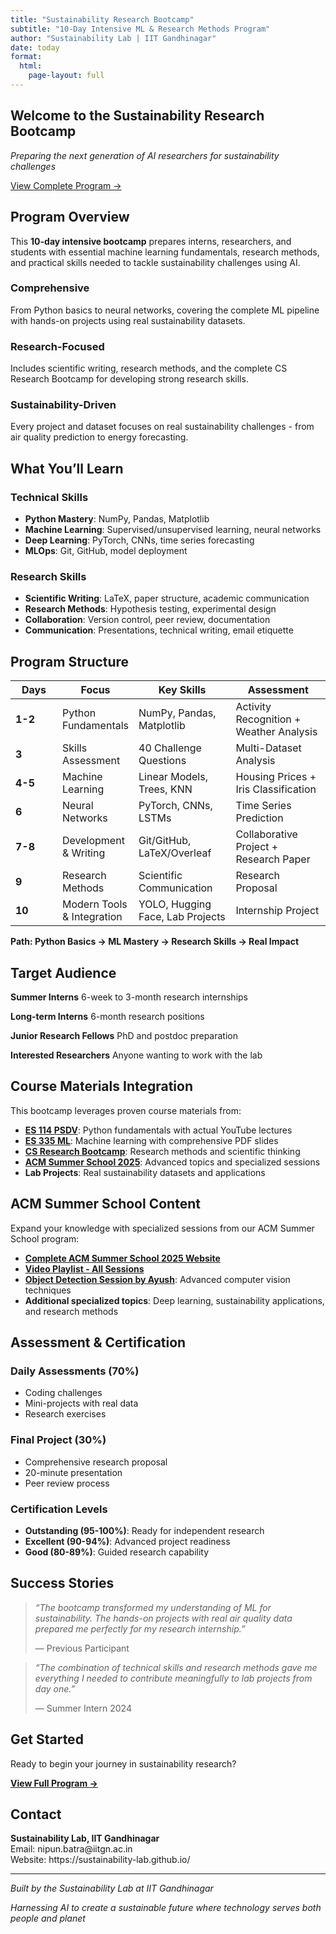 ```yaml
---
title: "Sustainability Research Bootcamp"
subtitle: "10-Day Intensive ML & Research Methods Program"
author: "Sustainability Lab | IIT Gandhinagar"
date: today
format:
  html:
    page-layout: full
---
```


:::{.hero-banner}
# Welcome to the Sustainability Research Bootcamp

*Preparing the next generation of AI researchers for sustainability challenges*

[View Complete Program →](program.qmd){.btn .btn-primary .btn-lg role="button"}
:::

## Program Overview

This **10-day intensive bootcamp** prepares interns, researchers, and students with essential machine learning fundamentals, research methods, and practical skills needed to tackle sustainability challenges using AI.

::::{.grid}

:::{.g-col-12 .g-col-md-4}
### **Comprehensive**
From Python basics to neural networks, covering the complete ML pipeline with hands-on projects using real sustainability datasets.
:::

:::{.g-col-12 .g-col-md-4}
### **Research-Focused**
Includes scientific writing, research methods, and the complete CS Research Bootcamp for developing strong research skills.
:::

:::{.g-col-12 .g-col-md-4}
### **Sustainability-Driven**
Every project and dataset focuses on real sustainability challenges - from air quality prediction to energy forecasting.
:::

::::

## What You'll Learn

::::{.grid}

:::{.g-col-12 .g-col-md-6}
### Technical Skills
- **Python Mastery**: NumPy, Pandas, Matplotlib
- **Machine Learning**: Supervised/unsupervised learning, neural networks
- **Deep Learning**: PyTorch, CNNs, time series forecasting
- **MLOps**: Git, GitHub, model deployment
:::

:::{.g-col-12 .g-col-md-6}
### Research Skills
- **Scientific Writing**: LaTeX, paper structure, academic communication
- **Research Methods**: Hypothesis testing, experimental design
- **Collaboration**: Version control, peer review, documentation
- **Communication**: Presentations, technical writing, email etiquette
:::

::::

## Program Structure

| Days | Focus | Key Skills | Assessment |
|------|-------|------------|------------|
| **1-2** | Python Fundamentals | NumPy, Pandas, Matplotlib | Activity Recognition + Weather Analysis |
| **3** | Skills Assessment | 40 Challenge Questions | Multi-Dataset Analysis |
| **4-5** | Machine Learning | Linear Models, Trees, KNN | Housing Prices + Iris Classification |
| **6** | Neural Networks | PyTorch, CNNs, LSTMs | Time Series Prediction |
| **7-8** | Development & Writing | Git/GitHub, LaTeX/Overleaf | Collaborative Project + Research Paper |
| **9** | Research Methods | Scientific Communication | Research Proposal |
| **10** | Modern Tools & Integration | YOLO, Hugging Face, Lab Projects | Internship Project |

:::{.text-center}
**Path: Python Basics → ML Mastery → Research Skills → Real Impact**
:::

## Target Audience

::::{.grid}

:::{.g-col-12 .g-col-md-3}
**Summer Interns**
6-week to 3-month research internships
:::

:::{.g-col-12 .g-col-md-3}
**Long-term Interns**
6-month research positions
:::

:::{.g-col-12 .g-col-md-3}
**Junior Research Fellows**
PhD and postdoc preparation
:::

:::{.g-col-12 .g-col-md-3}
**Interested Researchers**
Anyone wanting to work with the lab
:::

::::

## Course Materials Integration

This bootcamp leverages proven course materials from:

- **[ES 114 PSDV](https://nipunbatra.github.io/psdv25/)**: Python fundamentals with actual YouTube lectures
- **[ES 335 ML](https://nipunbatra.github.io/ml2024/)**: Machine learning with comprehensive PDF slides
- **[CS Research Bootcamp](https://github.com/nipunbatra/CS-Research-Methods-Bootcamp)**: Research methods and scientific thinking
- **[ACM Summer School 2025](https://sustainability-lab.github.io/acm-summer-2025/)**: Advanced topics and specialized sessions
- **Lab Projects**: Real sustainability datasets and applications

## ACM Summer School Content

Expand your knowledge with specialized sessions from our ACM Summer School program:

- **[Complete ACM Summer School 2025 Website](https://sustainability-lab.github.io/acm-summer-2025/)**
- **[Video Playlist - All Sessions](https://www.youtube.com/watch?v=9UKM1dUEU24&list=PLZ_buidQ2ipmfOZRKb999cGN1syNc_jnN)**
- **[Object Detection Session by Ayush](https://www.youtube.com/watch?v=9UKM1dUEU24&list=PLZ_buidQ2ipmfOZRKb999cGN1syNc_jnN)**: Advanced computer vision techniques
- **Additional specialized topics**: Deep learning, sustainability applications, and research methods

## Assessment & Certification

::::{.grid}

:::{.g-col-12 .g-col-md-4}
### Daily Assessments (70%)
- Coding challenges
- Mini-projects with real data  
- Research exercises
:::

:::{.g-col-12 .g-col-md-4}
### Final Project (30%)
- Comprehensive research proposal
- 20-minute presentation
- Peer review process
:::

:::{.g-col-12 .g-col-md-4}
### Certification Levels
- **Outstanding (95-100%)**: Ready for independent research
- **Excellent (90-94%)**: Advanced project readiness
- **Good (80-89%)**: Guided research capability
:::

::::

## Success Stories

> *"The bootcamp transformed my understanding of ML for sustainability. The hands-on projects with real air quality data prepared me perfectly for my research internship."*
> 
> — Previous Participant

> *"The combination of technical skills and research methods gave me everything I needed to contribute meaningfully to lab projects from day one."*
> 
> — Summer Intern 2024

## Get Started

Ready to begin your journey in sustainability research?

[**View Full Program →**](program.qmd){.btn .btn-primary .btn-lg}

## Contact

**Sustainability Lab, IIT Gandhinagar**  
Email: nipun.batra@iitgn.ac.in  
Website: https://sustainability-lab.github.io/

---

:::{.text-center}
*Built by the Sustainability Lab at IIT Gandhinagar*

*Harnessing AI to create a sustainable future where technology serves both people and planet*
:::